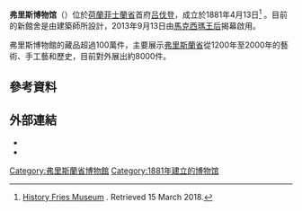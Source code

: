{{noteTA
|G1=荷兰地名
}}
{{Infobox museum
| name             = 弗里斯博物馆<br>Frysk Museum
| image            =  20140531 Fries Museum Leeuwarden Fr NL.jpg
| caption          = 弗里斯博物馆（2014年）
| map_type            = 
| map_size            = 
| map_caption         = 
| coordinates      = {{coord|53.1996|5.79444|type:landmark_region:NL-FR|display=inline,title}}
| established      = 1881年4月13日
| dissolved        = 
| location         =  {{NED}}[[吕伐登|吕伐登]] Wilhelminaplein 92
| type             = [[博物館|博物館]]
| collection       = 
| visitors         = 
| director         = 
| president        = 
| curator          = 
| publictransit    = 
| car_park         = 
| network          = 
| website          = {{URL|https://www.friesmuseum.nl/}}
}}

'''弗里斯博物馆'''（{{lang-fry|Frysk Museum}}）位於[[荷蘭|荷蘭]][[菲士蘭省|菲士蘭省]]首府[[吕伐登|吕伐登]]，成立於1881年4月13日<ref>[https://www.friesmuseum.nl/over-het-museum/geschiedenis/ History Fries Museum] {{Wayback|url=https://www.friesmuseum.nl/over-het-museum/geschiedenis/ |date=20211118131202 }}. Retrieved 15 March 2018.</ref> 。目前的新館舍是由建築師{{link-nl|休伯特·簡·亨特|Hubert-Jan Henket}}所設計，2013年9月13日由[[馬克西瑪_(荷蘭王后)|馬克西瑪王后]]揭幕啟用。

弗里斯博物館的藏品超過100萬件，主要展示[[弗里斯蘭省|弗里斯蘭省]]從1200年至2000年的藝術、手工藝和歷史，目前對外展出約8000件。

==參考資料==
{{reflist}}

==外部連結==
* {{Commonscatinline}}
* {{Official website|www.friesmuseum.nl}}

{{Authority control}}
[[Category:弗里斯蘭省博物館|Category:弗里斯蘭省博物館]]
[[Category:1881年建立的博物馆|Category:1881年建立的博物馆]]
{{museum-stub}}